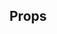
<Meta of={Stories} />

<DocsHeader
  componentName="Label"
  stories={Stories}
  figmaLink="https://www.figma.com/design/4FFYTLWJ2hQpj36JplQQUw/UW-Web-UI?node-id=5275-23729"
/>

<Canvas of={Stories.Workshop} sourceState="none" />

## Props

<ArgTypes of={Stories} />
